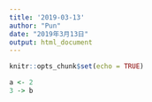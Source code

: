 ```yaml
---
title: '2019-03-13'
author: "Pun"
date: "2019年3月13日"
output: html_document
---
```


```r
knitr::opts_chunk$set(echo = TRUE)
```


```r
a <- 2
3 -> b
```

